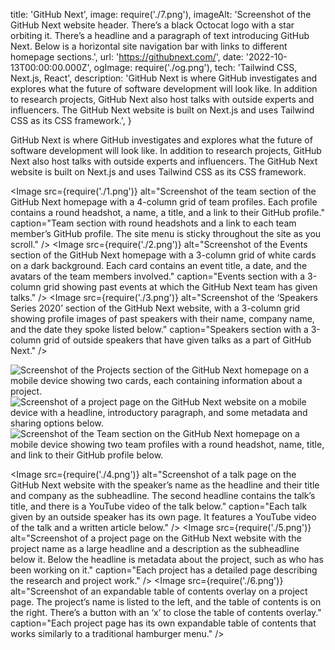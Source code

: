   title: 'GitHub Next',
  image: require('./7.png'),
  imageAlt: 'Screenshot of the GitHub Next website header. There’s a black Octocat logo with a star orbiting it. There’s a headline and a paragraph of text introducing GitHub Next. Below is a horizontal site navigation bar with links to different homepage sections.',
  url: 'https://githubnext.com/',
  date: '2022-10-13T00:00:00.000Z',
  ogImage: require('./og.png'),
  tech: 'Tailwind CSS, Next.js, React',
  description: 'GitHub Next is where GitHub investigates and explores what the future of software development will look like. In addition to research projects, GitHub Next also host talks with outside experts and influencers. The GitHub Next website is built on Next.js and uses Tailwind CSS as its CSS framework.',
}

<Intro title="Researching the future of software development at GitHub.">

GitHub Next is where GitHub investigates and explores what the future of software development will look like. In addition to research projects, GitHub Next also host talks with outside experts and influencers. The GitHub Next website is built on Next.js and uses Tailwind CSS as its CSS framework.

</Intro>

<Image src={require('./1.png')} alt="Screenshot of the team section of the GitHub Next homepage with a 4-column grid of team profiles. Each profile contains a round headshot, a name, a title, and a link to their GitHub profile." caption="Team section with round headshots and a link to each team member’s GitHub profile. The site menu is sticky throughout the site as you scroll." />
<Image src={require('./2.png')} alt="Screenshot of the Events section of the GitHub Next homepage with a 3-column grid of white cards on a dark background. Each card contains an event title, a date, and the avatars of the team members involved." caption="Events section with a 3-column grid showing past events at which the GitHub Next team has given talks." />
<Image src={require('./3.png')} alt="Screenshot of the ‘Speakers Series 2020’ section of the GitHub Next website, with a 3-column grid showing profile images of past speakers with their name, company name, and the date they spoke listed below." caption="Speakers section with a 3-column grid of outside speakers that have given talks as a part of GitHub Next." />

<Mobile caption="The GitHub Next website experience on mobile devices.">
  <Image src={require('./8.png')} alt="Screenshot of the Projects section of the GitHub Next homepage on a mobile device showing two cards, each containing information about a project." />
  <Image src={require('./9.png')} alt="Screenshot of a project page on the GitHub Next website on a mobile device with a headline, introductory paragraph, and some metadata and sharing options below." />
  <Image src={require('./11.png')} alt="Screenshot of the Team section on the GitHub Next homepage on a mobile device showing two team profiles with a round headshot, name, title, and link to their GitHub profile below." />
</Mobile>

<Image src={require('./4.png')} alt="Screenshot of a talk page on the GitHub Next website with the speaker’s name as the headline and their title and company as the subheadline. The second headline contains the talk’s title, and there is a YouTube video of the talk below." caption="Each talk given by an outside speaker has its own page. It features a YouTube video of the talk and a written article below." />
<Image src={require('./5.png')} alt="Screenshot of a project page on the GitHub Next website with the project name as a large headline and a description as the subheadline below it. Below the headline is metadata about the project, such as who has been working on it." caption="Each project has a detailed page describing the research and project work." />
<Image src={require('./6.png')} alt="Screenshot of an expandable table of contents overlay on a project page. The project’s name is listed to the left, and the table of contents is on the right. There’s a button with an ‘x’ to close the table of contents overlay." caption="Each project page has its own expandable table of contents that works similarly to a traditional hamburger menu." />
